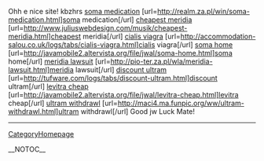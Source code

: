 
Ohh e nice site! kbzhrs
<a href= http://realm.za.pl/win/soma-medication.html >soma medication</a> [url=http://realm.za.pl/win/soma-medication.html]soma medication[/url] <a href= http://www.juliuswebdesign.com/musik/cheapest-meridia.html >cheapest meridia</a> [url=http://www.juliuswebdesign.com/musik/cheapest-meridia.html]cheapest meridia[/url] <a href= http://accommodation-salou.co.uk/logs/tabs/cialis-viagra.html >cialis viagra</a> [url=http://accommodation-salou.co.uk/logs/tabs/cialis-viagra.html]cialis viagra[/url] <a href= http://javamobile2.altervista.org/file/jwal/soma-home.html >soma home</a> [url=http://javamobile2.altervista.org/file/jwal/soma-home.html]soma home[/url] <a href= http://pio-ter.za.pl/wla/meridia-lawsuit.html >meridia lawsuit</a> [url=http://pio-ter.za.pl/wla/meridia-lawsuit.html]meridia lawsuit[/url] <a href= http://tufware.com/logs/tabs/discount-ultram.html >discount ultram</a> [url=http://tufware.com/logs/tabs/discount-ultram.html]discount ultram[/url] <a href= http://javamobile2.altervista.org/file/jwal/levitra-cheap.html >levitra cheap</a> [url=http://javamobile2.altervista.org/file/jwal/levitra-cheap.html]levitra cheap[/url] <a href= http://maci4.ma.funpic.org/ww/ultram-withdrawl.html >ultram withdrawl</a> [url=http://maci4.ma.funpic.org/ww/ultram-withdrawl.html]ultram withdrawl[/url] 
Good jw Luck Mate!
----
[[CategoryHomepage]]

__NOTOC__